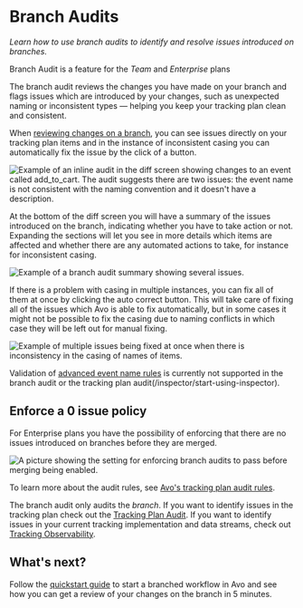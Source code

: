 
# Branch Audits

_Learn how to use branch audits to identify and resolve issues introduced on branches._

<Callout type="info" emoji="💡">Branch Audit is a feature for the _Team_ and _Enterprise_ plans</Callout>

The branch audit reviews the changes you have made on your branch and flags issues which are introduced by your changes, such as unexpected naming or inconsistent types — helping you keep your tracking plan clean and consistent.

When [reviewing changes on a branch](/data-design/branches#review-branch-changes), you can see issues directly on your tracking plan items and in the instance of inconsistent casing you can automatically fix the issue by the click of a button.

![Example of an inline audit in the diff screen showing changes to an event called add_to_cart. The audit suggests there are two issues: the event name is not consistent with the naming convention and it doesn't have a description.](/images/audit/inline-audit.png)

At the bottom of the diff screen you will have a summary of the issues introduced on the branch, indicating whether you have to take action or not. Expanding the sections will let you see in more details which items are affected and whether there are any automated actions to take, for instance for inconsistent casing.

![Example of a branch audit summary showing several issues.](/images/audit/branch-audit-summary.png)

If there is a problem with casing in multiple instances, you can fix all of them at once by clicking the auto correct button. This will take care of fixing all of the issues which Avo is able to fix automatically, but in some cases it might not be possible to fix the casing due to naming conflicts in which case they will be left out for manual fixing.

![Example of multiple issues being fixed at once when there is inconsistency in the casing of names of items.](/images/audit/auto-correct.png)

<Callout type="info" emoji="💡">Validation of [advanced event name rules](audit/advanced-event-naming-rules) is currently not supported in the branch audit or the tracking plan audit(/inspector/start-using-inspector).</Callout>

## Enforce a 0 issue policy

For Enterprise plans you have the possibility of enforcing that there are no issues introduced on branches before they are merged.

![A picture showing the setting for enforcing branch audits to pass before merging being enabled.](/images/audit/enforce-branch-audit.png)

To learn more about the audit rules, see [Avo's tracking plan audit rules](/audit/rules).

<Callout type="info" emoji="💡">The branch audit only audits the _branch_. If you want to identify issues in the tracking plan check out the [Tracking Plan Audit](/audit/overview). If you want to identify issues in your current tracking implementation and data streams, check out [Tracking Observability](/inspector/start-using-inspector).</Callout>

## What's next?

Follow the [quickstart guide](/data-design/branches) to start a branched workflow in Avo and see how you can get a review of your changes on the branch in 5 minutes.
